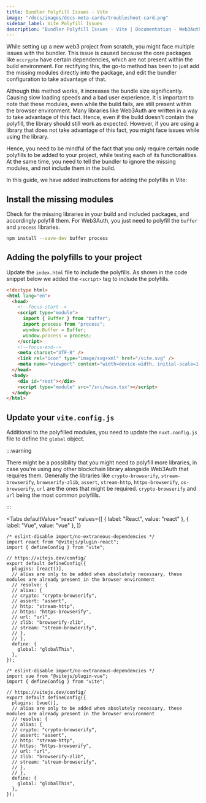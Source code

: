 ```yaml
---
title: Bundler Polyfill Issues - Vite
image: "/docs/images/docs-meta-cards/troubleshoot-card.png"
sidebar_label: Vite Polyfill Issues
description: "Bundler Polyfill Issues - Vite | Documentation - Web3Auth"
---
```



While setting up a new web3 project from scratch, you might face multiple issues with the bundler.
This issue is caused because the core packages like `eccrypto` have certain dependencies, which are
not present within the build environment. For rectifying this, the go-to method has been to just add
the missing modules directly into the package, and edit the bundler configuration to take advantage
of that.

Although this method works, it increases the bundle size significantly. Causing slow loading speeds
and a bad user experience. It is important to note that these modules, even while the build fails,
are still present within the browser environment. Many libraries like Web3Auth are written in a way
to take advantage of this fact. Hence, even if the build doesn't contain the polyfill, the library
should still work as expected. However, if you are using a library that does not take advantage of
this fact, you might face issues while using the library.

Hence, you need to be mindful of the fact that you only require certain node polyfills to be added
to your project, while testing each of its functionalities. At the same time, you need to tell the
bundler to ignore the missing modules, and not include them in the build.

In this guide, we have added instructions for adding the polyfills in Vite:

## Install the missing modules

Check for the missing libraries in your build and included packages, and accordingly polyfill them.
For Web3Auth, you just need to polyfill the `buffer` and `process` libraries.

```bash npm2yarn
npm install --save-dev buffer process
```

## Adding the polyfills to your project

Update the `index.html` file to include the polyfills. As shown in the code snippet below we added
the `<script>` tag to include the polyfills.

```html
<!doctype html>
<html lang="en">
  <head>
    <!--focus-start-->
    <script type="module">
      import { Buffer } from "buffer";
      import process from "process";
      window.Buffer = Buffer;
      window.process = process;
    </script>
    <!--focus-end-->
    <meta charset="UTF-8" />
    <link rel="icon" type="image/svg+xml" href="/vite.svg" />
    <meta name="viewport" content="width=device-width, initial-scale=1.0" />
  </head>
  <body>
    <div id="root"></div>
    <script type="module" src="/src/main.tsx"></script>
  </body>
</html>
```

## Update your `vite.config.js`

Additional to the polyfilled modules, you need to update the `nuxt.config.js` file to define the
`global` object.

:::warning

There might be a possibility that you might need to polyfill more libraries, in case you're using
any other blockchain library alongside Web3Auth that requires them. Generally the libraries like
`crypto-browserify`, `stream-browserify`, `browserify-zlib`, `assert`, `stream-http`,
`https-browserify`, `os-browserify`, `url` are the ones that might be required. `crypto-browserify`
and `url` being the most common polyfills.

:::

<Tabs
  defaultValue="react"
  values={[
    { label: "React", value: "react" },
    { label: "Vue", value: "vue" },
  ]}
>

<TabItem value="react">

```tsx
/* eslint-disable import/no-extraneous-dependencies */
import react from "@vitejs/plugin-react";
import { defineConfig } from "vite";

// https://vitejs.dev/config/
export default defineConfig({
  plugins: [react()],
  // alias are only to be added when absolutely necessary, these modules are already present in the browser environment
  // resolve: {
  // alias: {
  // crypto: "crypto-browserify",
  // assert: "assert",
  // http: "stream-http",
  // https: "https-browserify",
  // url: "url",
  // zlib: "browserify-zlib",
  // stream: "stream-browserify",
  // },
  // },
  define: {
    global: "globalThis",
  },
});
```

</TabItem>

<TabItem value="vue">

```tsx
/* eslint-disable import/no-extraneous-dependencies */
import vue from "@vitejs/plugin-vue";
import { defineConfig } from "vite";

// https://vitejs.dev/config/
export default defineConfig({
  plugins: [vue()],
  // alias are only to be added when absolutely necessary, these modules are already present in the browser environment
  // resolve: {
  // alias: {
  // crypto: "crypto-browserify",
  // assert: "assert",
  // http: "stream-http",
  // https: "https-browserify",
  // url: "url",
  // zlib: "browserify-zlib",
  // stream: "stream-browserify",
  // },
  // },
  define: {
    global: "globalThis",
  },
});
```

</TabItem>
</Tabs>
